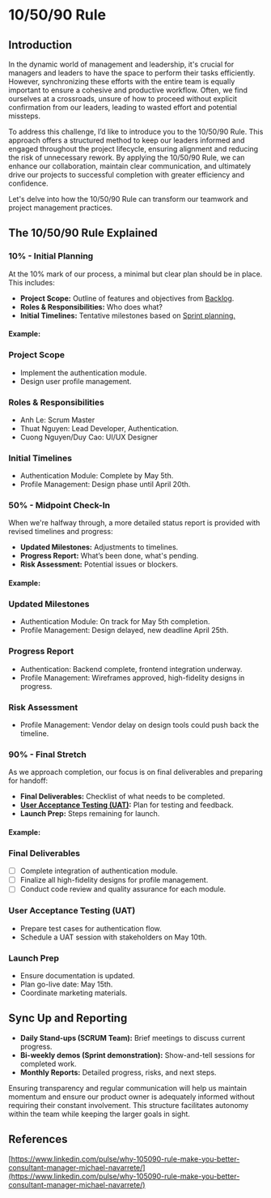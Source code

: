 # 10/50/90 Rule

## Introduction

In the dynamic world of management and leadership, it's crucial for managers and leaders to have the space to perform their tasks efficiently. However, synchronizing these efforts with the entire team is equally important to ensure a cohesive and productive workflow. Often, we find ourselves at a crossroads, unsure of how to proceed without explicit confirmation from our leaders, leading to wasted effort and potential missteps.

To address this challenge, I’d like to introduce you to the 10/50/90 Rule. This approach offers a structured method to keep our leaders informed and engaged throughout the project lifecycle, ensuring alignment and reducing the risk of unnecessary rework. By applying the 10/50/90 Rule, we can enhance our collaboration, maintain clear communication, and ultimately drive our projects to successful completion with greater efficiency and confidence.

Let's delve into how the 10/50/90 Rule can transform our teamwork and project management practices.

## The 10/50/90 Rule Explained

### 10% - Initial Planning

At the 10% mark of our process, a minimal but clear plan should be in place. This includes:

- **Project Scope:** Outline of features and objectives from [Backlog]().
- **Roles & Responsibilities:** Who does what?
- **Initial Timelines:** Tentative milestones based on [Sprint planning.]()

#### Example:

### Project Scope

- Implement the authentication module.
- Design user profile management.

### Roles & Responsibilities

- Anh Le: Scrum Master
- Thuat Nguyen: Lead Developer, Authentication.
- Cuong Nguyen/Duy Cao: UI/UX Designer

### Initial Timelines

- Authentication Module: Complete by May 5th.
- Profile Management: Design phase until April 20th.

### 50% - Midpoint Check-In

When we're halfway through, a more detailed status report is provided with revised timelines and progress:

- **Updated Milestones:** Adjustments to timelines.
- **Progress Report:** What’s been done, what's pending.
- **Risk Assessment:** Potential issues or blockers.

#### Example:

### Updated Milestones

- Authentication Module: On track for May 5th completion.
- Profile Management: Design delayed, new deadline April 25th.

### Progress Report

- Authentication: Backend complete, frontend integration underway.
- Profile Management: Wireframes approved, high-fidelity designs in progress.

### Risk Assessment

- Profile Management: Vendor delay on design tools could push back the timeline.

### 90% - Final Stretch

As we approach completion, our focus is on final deliverables and preparing for handoff:

- **Final Deliverables:** Checklist of what needs to be completed.
- **[User Acceptance Testing (UAT)]():** Plan for testing and feedback.
- **Launch Prep:** Steps remaining for launch.

#### Example:

### Final Deliverables

- [ ] Complete integration of authentication module.
- [ ] Finalize all high-fidelity designs for profile management.
- [ ] Conduct code review and quality assurance for each module.

### User Acceptance Testing (UAT)

- Prepare test cases for authentication flow.
- Schedule a UAT session with stakeholders on May 10th.

### Launch Prep

- Ensure documentation is updated.
- Plan go-live date: May 15th.
- Coordinate marketing materials.

## Sync Up and Reporting

- **Daily Stand-ups (SCRUM Team):** Brief meetings to discuss current progress.
- **Bi-weekly demos (Sprint demonstration):** Show-and-tell sessions for completed work.
- **Monthly Reports:** Detailed progress, risks, and next steps.

Ensuring transparency and regular communication will help us maintain momentum and ensure our product owner is adequately informed without requiring their constant involvement. This structure facilitates autonomy within the team while keeping the larger goals in sight.

## References

[https://www.linkedin.com/pulse/why-105090-rule-make-you-better-consultant-manager-michael-navarrete/](https://www.linkedin.com/pulse/why-105090-rule-make-you-better-consultant-manager-michael-navarrete/)
